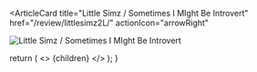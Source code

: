 <ArticleCard
  title="Little Simz / Sometimes I MIght Be Introvert"
  href="/review/littlesimz2L/"
  actionIcon="arrowRight"
>

![Little Simz / Sometimes I MIght Be Introvert](../../images/cd/littlesimz2L.jpg)

</ArticleCard>

  return (
    <>
      {children}
    </>
  );
}